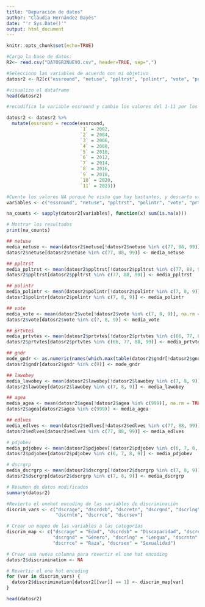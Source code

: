 ```yaml
---
title: "Depuración de datos"
author: "Clàudia Hernández Bayés"
date: "'r Sys.Date()'"
output: html_document
---
```


```r

knitr::opts_chunk$set(echo=TRUE)

#Cargo la base de datos:
R2<- read.csv("DATOSR2NUEVO.csv", header=TRUE, sep=",")

#Selecciono las variables de acuerdo con mi objetivo
datosr2 <- R2[c("essround", "netuse", "ppltrst", "polintr", "vote", "prtvtes", "lawobey", "gndr", "agea", "edlves", "pdjobev", "dscrgrp", "regiones", "dscrage", "dscrdk", "dscrdsb", "dscretn", "dscrgnd", "dscrlng", "dscrna", "dscrnap", "dscrntn", "dscroth", "dscrrce", "dscrref", "dscrsex")]

#visualizo el dataframe
head(datosr2)


```
```r
#recodifico la variable essround y cambio los valores del 1-11 por los años correspondientes. 

datosr2 <- datosr2 %>%
  mutate(essround = recode(essround,
                           `1` = 2002,
                           `2` = 2004,
                           `3` = 2006,
                           `4` = 2008,
                           `5` = 2010,
                           `6` = 2012,
                           `7` = 2014,
                           `8` = 2016,
                           `9` = 2018,
                           `10` = 2020,
                           `11` = 2023))


```

```r

#Cuento los valores NA porque he visto que hay bastantes, y descarto variables con las que no podré operar
variables <- c("essround", "netuse", "ppltrst", "polintr", "vote", "prtvtes", "lawobey", "gndr", "agea", "edlves", "pdjobev", "dscrgrp", "regiones", "dscrage", "dscrdk", "dscrdsb", "dscretn", "dscrgnd", "dscrlng", "dscrna", "dscrnap", "dscrntn", "dscroth", "dscrrce", "dscrref", "dscrsex")

na_counts <- sapply(datosr2[variables], function(x) sum(is.na(x)))

# Mostrar los resultados
print(na_counts)
```
```r
## netuse
media_netuse <- mean(datosr2$netuse[!datosr2$netuse %in% c(77, 88, 99)], na.rm = TRUE)
datosr2$netuse[datosr2$netuse %in% c(77, 88, 99)] <- media_netuse

## ppltrst
media_ppltrst <- mean(datosr2$ppltrst[!datosr2$ppltrst %in% c(77, 88, 99)], na.rm = TRUE)
datosr2$ppltrst[datosr2$ppltrst %in% c(77, 88, 99)] <- media_ppltrst

## polintr
media_polintr <- mean(datosr2$polintr[!datosr2$polintr %in% c(7, 8, 9)], na.rm = TRUE)
datosr2$polintr[datosr2$polintr %in% c(7, 8, 9)] <- media_polintr

## vote
media_vote <- mean(datosr2$vote[!datosr2$vote %in% c(7, 8, 9)], na.rm = TRUE)
datosr2$vote[datosr2$vote %in% c(7, 8, 9)] <- media_vote

## prtvtes
media_prtvtes <- mean(datosr2$prtvtes[!datosr2$prtvtes %in% c(66, 77, 88, 99)], na.rm = TRUE)
datosr2$prtvtes[datosr2$prtvtes %in% c(66, 77, 88, 99)] <- media_prtvtes

## gndr
mode_gndr <- as.numeric(names(which.max(table(datosr2$gndr[!datosr2$gndr %in% c(9)]))))
datosr2$gndr[datosr2$gndr %in% c(9)] <- mode_gndr

## lawobey
media_lawobey <- mean(datosr2$lawobey[!datosr2$lawobey %in% c(7, 8, 9)], na.rm = TRUE)
datosr2$lawobey[datosr2$lawobey %in% c(7, 8, 9)] <- media_lawobey

## agea
media_agea <- mean(datosr2$agea[!datosr2$agea %in% c(999)], na.rm = TRUE)
datosr2$agea[datosr2$agea %in% c(999)] <- media_agea

## edlves
media_edlves <- mean(datosr2$edlves[!datosr2$edlves %in% c(77, 88, 99)], na.rm = TRUE)
datosr2$edlves[datosr2$edlves %in% c(77, 88, 99)] <- media_edlves

# pdjobev
media_pdjobev <- mean(datosr2$pdjobev[!datosr2$pdjobev %in% c(6, 7, 8, 9)], na.rm = TRUE)
datosr2$pdjobev[datosr2$pdjobev %in% c(6, 7, 8, 9)] <- media_pdjobev

# dscrgrp
media_dscrgrp <- mean(datosr2$dscrgrp[!datosr2$dscrgrp %in% c(7, 8, 9)], na.rm = TRUE)
datosr2$dscrgrp[datosr2$dscrgrp %in% c(7, 8, 9)] <- media_dscrgrp

# Resumen de datos modificados
summary(datosr2)

```

```r
#Revierto el onehot encoding de las variables de discriminación
discrim_vars <- c("dscrage", "dscrdsb", "dscretn", "dscrgnd", "dscrlng", 
                  "dscrntn", "dscrrce", "dscrsex")

# Crear un mapeo de las variables a las categorías
discrim_map <- c("dscrage" = "Edad", "dscrdsb" = "Discapacidad", "dscretn" = "Etnia", 
                 "dscrgnd" = "Género", "dscrlng" = "Lengua", "dscrntn" = "Nacionalidad", 
                 "dscrrce" = "Raza", "dscrsex" = "Sexualidad")

# Crear una nueva columna para revertir el one hot encoding
datosr2$discrimination <- NA

# Revertir el one hot encoding
for (var in discrim_vars) {
  datosr2$discrimination[datosr2[[var]] == 1] <- discrim_map[var]
}

head(datosr2)

```

